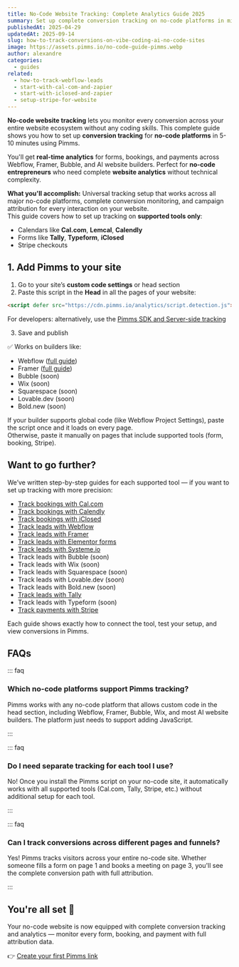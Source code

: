 ```yaml
---
title: No-Code Website Tracking: Complete Analytics Guide 2025
summary: Set up complete conversion tracking on no-code platforms in minutes. Track forms, bookings, and payments with full attribution across Webflow, Framer, Bubble, and AI builders.
publishedAt: 2025-04-29
updatedAt: 2025-09-14
slug: how-to-track-conversions-on-vibe-coding-ai-no-code-sites
image: https://assets.pimms.io/no-code-guide-pimms.webp
author: alexandre
categories:
  - guides
related:
  - how-to-track-webflow-leads
  - start-with-cal-com-and-zapier
  - start-with-iclosed-and-zapier
  - setup-stripe-for-website
---
```


**No-code website tracking** lets you monitor every conversion across your entire website ecosystem without any coding skills. This complete guide shows you how to set up **conversion tracking** for **no-code platforms** in 5-10 minutes using Pimms.

You'll get **real-time analytics** for forms, bookings, and payments across Webflow, Framer, Bubble, and AI website builders. Perfect for **no-code entrepreneurs** who need complete **website analytics** without technical complexity.

**What you'll accomplish:** Universal tracking setup that works across all major no-code platforms, complete conversion monitoring, and campaign attribution for every interaction on your website.  
This guide covers how to set up tracking on **supported tools only**:

- Calendars like **Cal.com**, **Lemcal**, **Calendly**
- Forms like **Tally**, **Typeform**, **iClosed**
- Stripe checkouts

## 1. Add Pimms to your site

1. Go to your site’s **custom code settings** or head section  
2. Paste this script in the **Head** in all the pages of your website:

```html
<script defer src="https://cdn.pimms.io/analytics/script.detection.js"></script>
```

For developers: alternatively, use the [Pimms SDK and Server-side tracking](/articles/introducing-conversion)

<LinkCard
  href="/freetools/site-checker"
  title="Verify your script installation"
  description="Use our free tool to automatically check if the Pimms analytics script is properly installed on your website."
/>

3. Save and publish

✅ Works on builders like:
- Webflow ([full guide](/articles/how-to-track-webflow-leads))
- Framer ([full guide](/articles/how-to-track-framer))
- Bubble (soon)
- Wix (soon)
- Squarespace (soon)
- Lovable.dev (soon)
- Bold.new (soon)

If your builder supports global code (like Webflow Project Settings), paste the script once and it loads on every page.  
Otherwise, paste it manually on pages that include supported tools (form, booking, Stripe).

## Want to go further?

We’ve written step-by-step guides for each supported tool — if you want to set up tracking with more precision:

- [Track bookings with Cal.com](/articles/start-with-cal-com-and-zapier)
- [Track bookings with Calendly](/articles/how-to-track-calendly)
- [Track bookings with iClosed](/articles/start-with-iclosed-and-zapier)
- [Track leads with Webflow](/articles/how-to-track-webflow-leads)
- [Track leads with Framer](/articles/how-to-track-framer)
- [Track leads with Elementor forms](/articles/how-to-track-elementor-form-leads)
- [Track leads with Systeme.io](/articles/how-to-track-systemeio-sales-and-leads)
- Track leads with Bubble (soon)
- Track leads with Wix (soon)
- Track leads with Squarespace (soon)
- Track leads with Lovable.dev (soon)
- Track leads with Bold.new (soon)
- [Track leads with Tally](/articles/how-to-track-tally)
- Track leads with Typeform (soon)
- [Track payments with Stripe](/articles/setup-stripe-for-website)

Each guide shows exactly how to connect the tool, test your setup, and view conversions in Pimms.

## FAQs

::: faq

### Which no-code platforms support Pimms tracking?

Pimms works with any no-code platform that allows custom code in the head section, including Webflow, Framer, Bubble, Wix, and most AI website builders. The platform just needs to support adding JavaScript.

:::

::: faq

### Do I need separate tracking for each tool I use?

No! Once you install the Pimms script on your no-code site, it automatically works with all supported tools (Cal.com, Tally, Stripe, etc.) without additional setup for each tool.

:::

::: faq

### Can I track conversions across different pages and funnels?

Yes! Pimms tracks visitors across your entire no-code site. Whether someone fills a form on page 1 and books a meeting on page 3, you'll see the complete conversion path with full attribution.

:::

## You're all set 🎉

Your no-code website is now equipped with complete conversion tracking and analytics — monitor every form, booking, and payment with full attribution data.

👉 [Create your first Pimms link](https://app.pimms.io)

<CallToAction />
